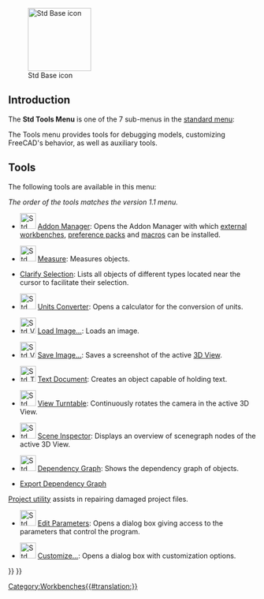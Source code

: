 <languages/>

{{Docnav
|[[Std_View_Menu|Std View Menu]]
|[[Std_Macro_Menu|Std MacroMenu]]
|[[Std_Base|Std Base]]
|IconL=
|IconR=
|IconC=Freecad.svg
}}

[[Image:Freecad.svg|thumb|128px|Std Base icon]]

{{TOCright}}

==Introduction==

The '''Std Tools Menu''' is one of the 7 sub-menus in the [[Standard_Menu|standard menu]]:

<div class="mw-translate-fuzzy">
{{KEY|The Tools Menu}}
</div>

<!--Please keep info below synchronized with Standard_Menu-->
The Tools menu provides tools for debugging models, customizing FreeCAD's behavior, as well as auxiliary tools.

==Tools==

The following tools are available in this menu:

''The order of the tools matches the version 1.1 menu.''

* [[Image:Std_AddonMgr.svg|32px]] [[Std_AddonMgr|Addon Manager]]: Opens the Addon Manager with which [[External_workbenches|external workbenches]], [[Preference_Packs|preference packs]] and [[macros|macros]] can be installed.

* [[Image:Std_Measure.svg|32px]] [[Std_Measure|Measure]]: Measures objects. {{Version|1.0}}

* [[Std_ClarifySelection|Clarify Selection]]: Lists all objects of different types located near the cursor to facilitate their selection. {{Version|1.1}}

* [[Image:Std_UnitsCalculator.svg|32px]] [[Std_UnitsCalculator|Units Converter]]: Opens a calculator for the conversion of units.

* [[Image:Std_ViewLoadImage.svg|32px]] [[Std_ViewLoadImage|Load Image…]]: Loads an image. {{Version|0.21}}

* [[Image:Std_ViewScreenShot.svg|32px]] [[Std_ViewScreenShot|Save Image…]]: Saves a screenshot of the active [[3D_View|3D View]].

* [[Image:Std_TextDocument.svg|32px]] [[Std_TextDocument|Text Document]]: Creates an object capable of holding text.

* [[Image:Std_DemoMode.svg|32px]] [[Std_DemoMode|View Turntable]]: Continuously rotates the camera in the active 3D View.

* [[Image:Std_SceneInspector.svg|32px]] [[Std_SceneInspector|Scene Inspector]]: Displays an overview of scenegraph nodes of the active 3D View.

* [[Image:Std_DependencyGraph.svg|32px]] [[Std_DependencyGraph|Dependency Graph]]: Shows the dependency graph of objects.

* [[Std_ExportDependencyGraph|Export Dependency Graph]] {{Version|0.21}}

<div class="mw-translate-fuzzy">
[[Std_ProjectUtil/cs|Project utility]] assists in repairing damaged project files.
</div>

* [[Image:Std_DlgParameter.svg|32px]] [[Std_DlgParameter|Edit Parameters]]: Opens a dialog box giving access to the parameters that control the program.

* [[Image:Std_DlgCustomize.svg|32px]] [[Std_DlgCustomize|Customize…]]: Opens a dialog box with customization options.


{{Docnav
|[[Std_View_Menu|Std View Menu]]
|[[Std_Macro_Menu|Std MacroMenu]]
|[[Std_Base|Std Base]]
|IconL=
|IconR=
|IconC=Freecad.svg
}}

{{Std_Base_navi{{#translation:}}}}
{{Userdocnavi{{#translation:}}}}
[[Category:Workbenches{{#translation:}}]]